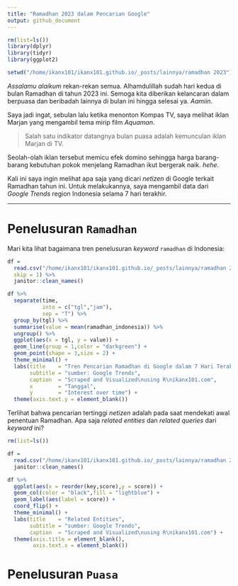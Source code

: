 ```yaml
---
title: "Ramadhan 2023 dalam Pencarian Google"
output: github_document
---
```



```r
rm(list=ls())
library(dplyr)
library(tidyr)
library(ggplot2)

setwd("/home/ikanx101/ikanx101.github.io/_posts/lainnya/ramadhan 2023")
```

_Assalamu alaikum_ rekan-rekan semua. Alhamdulillah sudah hari kedua di bulan Ramadhan di tahun 2023 ini. Semoga kita diberikan kelancaran dalam berpuasa dan beribadah lainnya di bulan ini hingga selesai ya. _Aamiin_.

Saya jadi ingat, sebulan lalu ketika menonton Kompas TV, saya melihat iklan Marjan yang mengambil tema mirip film _Aquaman_. 

> Salah satu indikator datangnya bulan puasa adalah kemunculan iklan Marjan di TV.

Seolah-olah iklan tersebut memicu efek domino sehingga harga barang-barang kebutuhan pokok menjelang Ramadhan ikut bergerak naik. _hehe_.

Kali ini saya ingin melihat apa saja yang dicari _netizen_ di Google terkait Ramadhan tahun ini. Untuk melakukannya, saya mengambil data dari _Google Trends_ region Indonesia selama 7 hari terakhir.

---

# Penelusuran `Ramadhan`

Mari kita lihat bagaimana tren penelusuran _keyword_ `ramadhan` di Indonesia:

```r
df = 
  read.csv("/home/ikanx101/ikanx101.github.io/_posts/lainnya/ramadhan 2023/multiTimeline.csv",
  skip = 1) %>% 
  janitor::clean_names()

df %>% 
  separate(time,
           into = c("tgl","jam"),
           sep = "T") %>%
  group_by(tgl) %>%
  summarise(value = mean(ramadhan_indonesia)) %>% 
  ungroup() %>%
  ggplot(aes(x = tgl, y = value)) + 
  geom_line(group = 1,color = "darkgreen") +
  geom_point(shape = 3,size = 2) +
  theme_minimal() +
  labs(title    = "Tren Pencarian Ramadhan di Google dalam 7 Hari Terakhir",
       subtitle = "sumber: Google Trends",
       caption  = "Scraped and Visualized\nusing R\nikanx101.com", 
       x        = "Tanggal",
       y        = "Interest over time") +
  theme(axis.text.y = element_blank())
```

Terlihat bahwa pencarian tertinggi _netizen_ adalah pada saat mendekati awal penentuan Ramadhan. Apa saja _related entities_ dan _related queries_ dari _keyword_ ini?

```r
rm(list=ls())

df = 
  read.csv("/home/ikanx101/ikanx101.github.io/_posts/lainnya/ramadhan 2023/relatedEntities.csv") %>%
  janitor::clean_names()

df %>%
  ggplot(aes(x = reorder(key,score),y = score)) +
  geom_col(color = "black",fill = "lightblue") + 
  geom_label(aes(label = score)) +
  coord_flip() +
  theme_minimal() +
  labs(title    = "Related Entities",
       subtitle = "sumber: Google Trends",
       caption  = "Scraped and Visualized\nusing R\nikanx101.com") +
  theme(axis.title = element_blank(),
        axis.text.x = element_blank())
```

# Penelusuran `Puasa`

